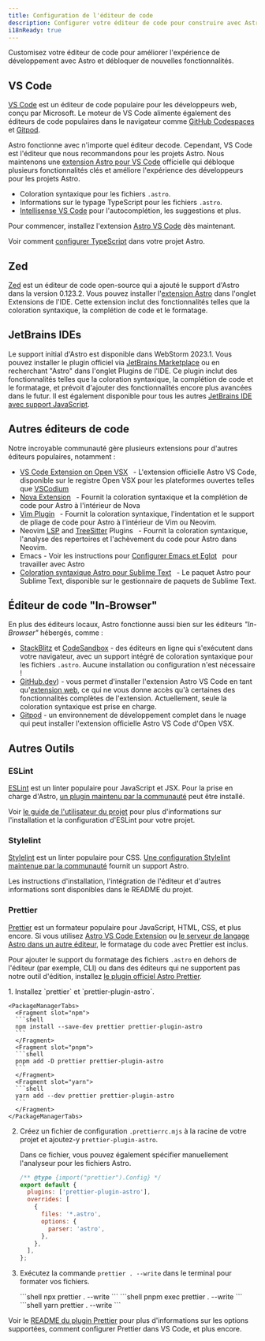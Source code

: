 ```yaml
---
title: Configuration de l'éditeur de code
description: Configurer votre éditeur de code pour construire avec Astro.
i18nReady: true
---
```



Customisez votre éditeur de code pour améliorer l'expérience de développement avec Astro et débloquer de nouvelles fonctionnalités.

## VS Code

[VS Code](https://code.visualstudio.com/) est un éditeur de code populaire pour les développeurs web, conçu par Microsoft. Le moteur de VS Code alimente également des éditeurs de code populaires dans le navigateur comme [GitHub Codespaces](https://github.com/features/codespaces) et [Gitpod](https://gitpod.io/).

Astro fonctionne avec n'importe quel éditeur decode. Cependant, VS Code est l'éditeur que nous recommandons pour les projets Astro. Nous maintenons une [extension Astro pour VS Code](https://marketplace.visualstudio.com/items?itemName=astro-build.astro-vscode) officielle qui débloque plusieurs fonctionnalités clés et améliore l'expérience des développeurs pour les projets Astro.

- Coloration syntaxique pour les fichiers `.astro`.
- Informations sur le typage TypeScript pour les fichiers `.astro`.
- [Intellisense VS Code](https://code.visualstudio.com/docs/editor/intellisense) pour l'autocomplétion, les suggestions et plus.

Pour commencer, installez l'extension [Astro VS Code](https://marketplace.visualstudio.com/items?itemName=astro-build.astro-vscode) dès maintenant.


<ReadMore>Voir comment [configurer TypeScript](/fr/guides/typescript/) dans votre projet Astro.</ReadMore>

## Zed

[Zed](https://zed.dev/) est un éditeur de code open-source qui a ajouté le support d'Astro dans la version 0.123.2. Vous pouvez installer l'[extension Astro](https://github.com/zed-industries/zed/tree/main/extensions/astro) dans l'onglet Extensions de l'IDE. Cette extension inclut des fonctionnalités telles que la coloration syntaxique, la complétion de code et le formatage.

## JetBrains IDEs

Le support initial d'Astro est disponible dans WebStorm 2023.1. Vous pouvez installer le plugin officiel via [JetBrains Marketplace](https://plugins.jetbrains.com/plugin/20959-astro) ou en recherchant "Astro" dans l'onglet Plugins de l'IDE. Ce plugin inclut des fonctionnalités telles que la coloration syntaxique, la complétion de code et le formatage, et prévoit d'ajouter des fonctionnalités encore plus avancées dans le futur. Il est également disponible pour tous les autres [JetBrains IDE avec support JavaScript](https://www.jetbrains.com/products/#lang=js&type=ide).

## Autres éditeurs de code

Notre incroyable communauté gère plusieurs extensions pour d'autres éditeurs populaires, notamment :

- [VS Code Extension on Open VSX](https://open-vsx.org/extension/astro-build/astro-vscode) <span style="margin: 0.25em;"><Badge text="Official" /></span> - L'extension officielle Astro VS Code, disponible sur le registre Open VSX pour les plateformes ouvertes telles que [VSCodium](https://vscodium.com/)
- [Nova Extension](https://extensions.panic.com/extensions/sciencefidelity/sciencefidelity.astro/) <span style="margin: 0.25em;"><Badge class="neutral-badge" text="Community" /></span> - Fournit la coloration syntaxique et la complétion de code pour Astro à l'intérieur de Nova
- [Vim Plugin](https://github.com/wuelnerdotexe/vim-astro) <span style="margin: 0.25em;"><Badge class="neutral-badge" text="Community" /></span> - Fournit la coloration syntaxique, l'indentation et le support de pliage de code pour Astro à l'intérieur de Vim ou Neovim.
- Neovim [LSP](https://github.com/neovim/nvim-lspconfig/blob/master/doc/server_configurations.md#astro) and [TreeSitter](https://github.com/virchau13/tree-sitter-astro) Plugins <span style="margin: 0.25em;"><Badge class="neutral-badge" text="Community" /></span> - Fournit la coloration syntaxique, l'analyse des repertoires et l'achèvement du code pour Astro dans Neovim.
- Emacs - Voir les instructions pour [Configurer Emacs et Eglot](https://medium.com/@jrmjrm/configuring-emacs-and-eglot-to-work-with-astro-language-server-9408eb709ab0) <span style="margin: 0.25em;"><Badge class="neutral-badge" text="Community" /></span> pour travailler avec Astro
- [Coloration syntaxique Astro pour Sublime Text](https://packagecontrol.io/packages/Astro) <span style="margin: 0.25em;"><Badge class="neutral-badge" text="Community" /></span> - Le paquet Astro pour Sublime Text, disponible sur le gestionnaire de paquets de Sublime Text.

## Éditeur de code "In-Browser"

En plus des éditeurs locaux, Astro fonctionne aussi bien sur les éditeurs _"In-Browser"_ hébergés, comme :

- [StackBlitz](https://stackblitz.com/) et [CodeSandbox](https://codesandbox.io/) - des éditeurs en ligne qui s'exécutent dans votre navigateur, avec un support intégré de coloration syntaxique pour les fichiers `.astro`. Aucune installation ou configuration n'est nécessaire !
- [GitHub.dev](https://github.dev/)) - vous permet d'installer l'extension Astro VS Code en tant qu'[extension web](https://code.visualstudio.com/api/extension-guides/web-extensions), ce qui ne vous donne accès qu'à certaines des fonctionnalités complètes de l'extension. Actuellement, seule la coloration syntaxique est prise en charge.
- [Gitpod](https://gitpod.io/) - un environnement de développement complet dans le nuage qui peut installer l'extension officielle Astro VS Code d'Open VSX.

## Autres Outils

### ESLint

[ESLint](https://eslint.org/) est un linter populaire pour JavaScript et JSX. Pour la prise en charge d'Astro, [un plugin maintenu par la communauté](https://github.com/ota-meshi/eslint-plugin-astro) peut être installé.

Voir [le guide de l'utilisateur du projet](https://ota-meshi.github.io/eslint-plugin-astro/user-guide/) pour plus d'informations sur l'installation et la configuration d'ESLint pour votre projet.

### Stylelint

[Stylelint](https://stylelint.io/) est un linter populaire pour CSS. [Une configuration Stylelint maintenue par la communauté](https://github.com/ota-meshi/stylelint-config-html) fournit un support Astro. 

Les instructions d'installation, l'intégration de l'éditeur et d'autres informations sont disponibles dans le README du projet.

### Prettier

[Prettier](https://prettier.io/) est un formateur populaire pour JavaScript, HTML, CSS, et plus encore. Si vous utilisez [Astro VS Code Extension](https://marketplace.visualstudio.com/items?itemName=astro-build.astro-vscode) ou [le serveur de langage Astro dans un autre éditeur](#autres-éditeurs-de-code), le formatage du code avec Prettier est inclus.

Pour ajouter le support du formatage des fichiers `.astro` en dehors de l'éditeur (par exemple, CLI) ou dans des éditeurs qui ne supportent pas notre outil d'édition, installez [le plugin officiel Astro Prettier](https://github.com/withastro/prettier-plugin-astro).

<Steps>
1. Installez `prettier` et `prettier-plugin-astro`.

    <PackageManagerTabs>
      <Fragment slot="npm">
      ```shell
      npm install --save-dev prettier prettier-plugin-astro
      ```
      </Fragment>
      <Fragment slot="pnpm">
      ```shell
      pnpm add -D prettier prettier-plugin-astro
      ```
      </Fragment>
      <Fragment slot="yarn">
      ```shell
      yarn add --dev prettier prettier-plugin-astro
      ```
      </Fragment>
    </PackageManagerTabs>

2. Créez un fichier de configuration `.prettierrc.mjs` à la racine de votre projet et ajoutez-y `prettier-plugin-astro`.

    Dans ce fichier, vous pouvez également spécifier manuellement l'analyseur pour les fichiers Astro.

    ```js title=".prettierrc.mjs"
    /** @type {import("prettier").Config} */
    export default {
      plugins: ['prettier-plugin-astro'],
      overrides: [
        {
          files: '*.astro',
          options: {
            parser: 'astro',
          },
        },
      ],
    };
    ```

3. Exécutez la commande `prettier . --write` dans le terminal pour formater vos fichiers.

    <PackageManagerTabs>
      <Fragment slot="npm">
      ```shell
      npx prettier . --write
      ```
      </Fragment>
      <Fragment slot="pnpm">
      ```shell
      pnpm exec prettier . --write
      ```
      </Fragment>
      <Fragment slot="yarn">
      ```shell
      yarn prettier . --write
      ```
      </Fragment>
    </PackageManagerTabs>
</Steps>

Voir le [README du plugin Prettier](https://github.com/withastro/prettier-plugin-astro/blob/main/README.md) pour plus d'informations sur les options supportées, comment configurer Prettier dans VS Code, et plus encore.
